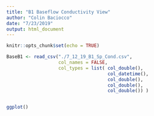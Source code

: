 ```yaml
---
title: "B1 Baseflow Conductivity View"
author: "Colin Baciocco"
date: "7/23/2019"
output: html_document
---
```


```r
knitr::opts_chunk$set(echo = TRUE)
```

```r
BaseB1 <- read_csv("./7_12_19_B1_Sp_Cond.csv",
                   col_names = FALSE, 
                   col_types = list( col_double(),
                                     col_datetime(),
                                     col_double(),
                                     col_double(),
                                     col_double()) )


ggplot()
```